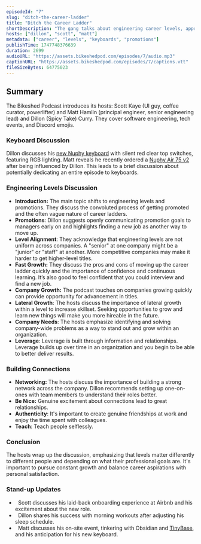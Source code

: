 ```yaml
---
episodeId: "7"
slug: "ditch-the-career-ladder"
title: "Ditch the Career Ladder"
shortDescription: "The gang talks about engineering career levels, approaching promotions, building connections and leverage through time and effort, and why levels don’t really matter."
hosts: ["dillon", "scott", "matt"]
metadata: ["career", "levels", "keyboards", "promotions"]
publishTime: 1747748376639
duration: 2699
audioURL: "https://assets.bikeshedpod.com/episodes/7/audio.mp3"
captionURL: "https://assets.bikeshedpod.com/episodes/7/captions.vtt"
fileSizeBytes: 64775023
---
```


## Summary

The Bikeshed Podcast introduces its hosts: Scott Kaye (UI guy, coffee curator, powerlifter) and Matt Hamlin (principal engineer, senior engineering lead) and Dillon (Spicy Take) Curry. They cover software engineering, tech events, and Discord emojis.

### Keyboard Discussion

Dillon discusses his [new Nuphy keyboard](https://nuphy.com/collections/keyboards/products/halo75-v2-qmk-via-wireless-custom-mechanical-keyboard?variant=41037254197357) with silent red clear top switches, featuring RGB lighting. Matt reveals he recently ordered a [Nuphy Air 75 v2](https://nuphy.com/collections/keyboards/products/air75-v2) after being influenced by Dillon. This leads to a brief discussion about potentially dedicating an entire episode to keyboards.

### Engineering Levels Discussion

* **Introduction:** The main topic shifts to engineering levels and promotions. They discuss the convoluted process of getting promoted and the often vague nature of career ladders.
* **Promotions**: Dillon suggests openly communicating promotion goals to managers early on and highlights finding a new job as another way to move up.
* **Level Alignment**: They acknowledge that engineering levels are not uniform across companies. A "senior" at one company might be a "junior" or "staff" at another. More competitive companies may make it harder to get higher-level titles.
* **Fast Growth:** They discuss the pros and cons of moving up the career ladder quickly and the importance of confidence and continuous learning. It’s also good to feel confident that you could interview and find a new job.
* **Company Growth:** The podcast touches on companies growing quickly can provide opportunity for advancement in titles.
* **Lateral Growth**: The hosts discuss the importance of lateral growth within a level to increase skillset. Seeking opportunities to grow and learn new things will make you more hireable in the future.
* **Company Needs**: The hosts emphasize identifying and solving company-wide problems as a way to stand out and grow within an organization.
* **Leverage**: Leverage is built through information and relationships. Leverage builds up over time in an organization and you begin to be able to better deliver results.

### Building Connections

* **Networking:** The hosts discuss the importance of building a strong network across the company. Dillon recommends setting up one-on-ones with team members to understand their roles better.
* **Be Nice:** Genuine excitement about connections lead to great relationships.
* **Authenticity**: It's important to create genuine friendships at work and enjoy the time spent with colleagues.
* **Teach**: Teach people selflessly.

### Conclusion

The hosts wrap up the discussion, emphasizing that levels matter differently to different people and depending on what their professional goals are. It's important to pursue constant growth and balance career aspirations with personal satisfaction.

### Stand-up Updates

*   Scott discusses his laid-back onboarding experience at Airbnb and his excitement about the new role.
*   Dillon shares his success with morning workouts after adjusting his sleep schedule.
*   Matt discusses his on-site event, tinkering with Obsidian and [TinyBase](https://tinybase.org/), and his anticipation for his new keyboard.
